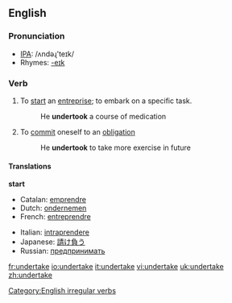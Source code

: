 ==English==

===Pronunciation===
*[[w:IPA|IPA]]: /ʌndəɻ'teɪk/
*Rhymes: [[Rhymes:English:-eɪk|-eɪk]]

===Verb===
{{en-verb|undertakes|undertaking|undertook|undertaken}}

# To [[start]] an [[entreprise]]; to embark on a specific task.
#:He '''undertook''' a course of medication
# To [[commit]] oneself to an [[obligation]]
#:He '''undertook''' to take more exercise in future

====Translations====
'''start'''
{{top}}
*Catalan: [[emprendre]]
*Dutch: [[ondernemen]]
*French: [[entreprendre]]
{{mid}}
*Italian: [[intraprendere]]
*Japanese: [[請け負う]]
*Russian: [[предпринимать]]
{{bottom}}

[[Category:English irregular verbs]]

[[fr:undertake]]
[[io:undertake]]
[[it:undertake]]
[[vi:undertake]]
[[uk:undertake]]
[[zh:undertake]]